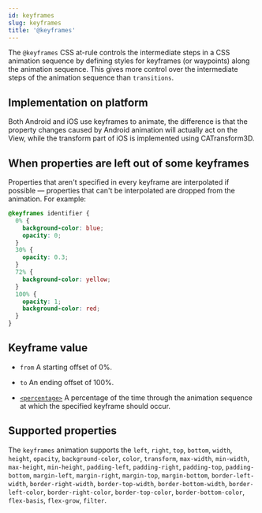 ```yaml
---
id: keyframes
slug: keyframes
title: '@keyframes'
---
```


The `@keyframes` CSS at-rule controls the intermediate steps in a CSS animation sequence by defining styles for keyframes (or waypoints) along the animation sequence.
This gives more control over the intermediate steps of the animation sequence than `transitions`.

## Implementation on platform

Both Android and iOS use keyframes to animate, the difference is that the property changes caused by Android animation will actually act on the View, while the transform part of iOS is implemented using CATransform3D.

## When properties are left out of some keyframes

Properties that aren't specified in every keyframe are interpolated if possible — properties that can't be interpolated are dropped from the animation. For example:

```css
@keyframes identifier {
  0% {
    background-color: blue;
    opacity: 0;
  }
  30% {
    opacity: 0.3;
  }
  72% {
    background-color: yellow;
  }
  100% {
    opacity: 1;
    background-color: red;
  }
}
```

## Keyframe value

- `from` A starting offset of 0%.

- `to` An ending offset of 100%.

- [`<percentage>`](api/css/data-type/percentage.mdx) A percentage of the time through the animation sequence at which the specified keyframe should occur.

## Supported properties

The `keyframes` animation supports the `left`, `right`, `top`, `bottom`, `width`, `height`, `opacity`, `background-color`, `color`, `transform`, `max-width`, `min-width`, `max-height`, `min-height`, `padding-left`, `padding-right`, `padding-top`, `padding-bottom`, `margin-left`, `margin-right`, `margin-top`, `margin-bottom`, `border-left-width`, `border-right-width`, `border-top-width`, `border-bottom-width`, `border-left-color`, `border-right-color`, `border-top-color`, `border-bottom-color`, `flex-basis`, `flex-grow`, `filter`.
